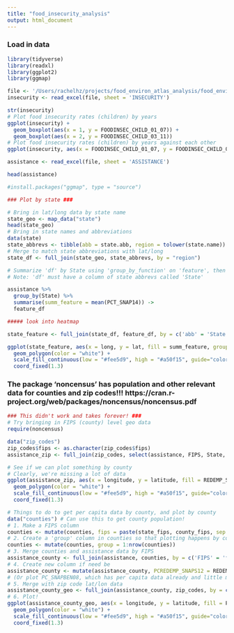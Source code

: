 ```yaml
---
title: "food_insecurity_analysis"
output: html_document
---
```

### Load in data

```r
library(tidyverse)
library(readxl)
library(ggplot2)
library(ggmap)
```


```r
file <- '/Users/rachelhz/projects/food_environ_atlas_analysis/food_environment_atlas_2015.xls'
insecurity <- read_excel(file, sheet = 'INSECURITY')
```

```r
str(insecurity)
# Plot food insecurity rates (children) by years
ggplot(insecurity) + 
  geom_boxplot(aes(x = 1, y = FOODINSEC_CHILD_01_07)) +
  geom_boxplot(aes(x = 2, y = FOODINSEC_CHILD_03_11))
# Plot food insecurity rates (children) by years against each other
ggplot(insecurity, aes(x = FOODINSEC_CHILD_01_07, y = FOODINSEC_CHILD_03_11)) + geom_point(alpha = 0.3)
```
```r
assistance <- read_excel(file, sheet = 'ASSISTANCE')
```

```r
head(assistance)
```

```r
#install.packages("ggmap", type = "source")
```

```r
### Plot by state ###

# Bring in lat/long data by state name
state_geo <- map_data("state")
head(state_geo)
# Bring in state names and abbreviations
data(state)
state_abbrevs <- tibble(abb = state.abb, region = tolower(state.name))
# Merge to match state abbreviations with lat/long
state_df <- full_join(state_geo, state_abbrevs, by = "region")

# Summarize 'df' by State using 'group_by_function' on 'feature', then plot by state
# Note: 'df' must have a column of state abbrevs called 'State'

assistance %>% 
  group_by(State) %>% 
  summarise(summ_feature = mean(PCT_SNAP14)) ->
  feature_df

##### look into heatmap

state_feature <- full_join(state_df, feature_df, by = c('abb' = 'State'))

ggplot(state_feature, aes(x = long, y = lat, fill = summ_feature, group = group)) + 
  geom_polygon(color = "white") +
  scale_fill_continuous(low = "#fee5d9", high = "#a50f15", guide="colorbar")+
  coord_fixed(1.3)
```


### The package 'noncensus' has population and other relevant data for counties and zip codes!!! https://cran.r-project.org/web/packages/noncensus/noncensus.pdf

```r
### This didn't work and takes forever! ###
# Try bringing in FIPS (county) level geo data
require(noncensus)

data("zip_codes")
zip_codes$fips <- as.character(zip_codes$fips)
assistance_zip <- full_join(zip_codes, select(assistance, FIPS, State, County, REDEMP_SNAPS12), by = c('fips' = 'FIPS'))

# See if we can plot something by county
# Clearly, we're missing a lot of data
ggplot(assistance_zip, aes(x = longitude, y = latitude, fill = REDEMP_SNAPS12)) + 
  geom_polygon(color = "white") +
  scale_fill_continuous(low = "#fee5d9", high = "#a50f15", guide="colorbar")+
  coord_fixed(1.3)

# Things to do to get per capita data by county, and plot by county
data("counties") # Can use this to get county population!
# 1. Make a FIPS column
counties <- mutate(counties, fips = paste(state_fips, county_fips, sep = ''))
# 2. Create a 'group' column in counties so that plotting happens by county
counties <- mutate(counties, group = 1:nrow(counties))
# 3. Merge counties and assistance data by FIPS
assistance_county <- full_join(assistance, counties, by = c('FIPS' = 'fips'))
# 4. Create new column if need be
assistance_county <- mutate(assistance_county, PCREDEMP_SNAPS12 = REDEMP_SNAPS12 / population)
# (Or plot PC_SNAPBEN08, which has per capita data already and little missing data)
# 5. Merge with zip code lat/lon data
assistance_county_geo <- full_join(assistance_county, zip_codes, by = c('FIPS' = 'fips'))
# 6. Plot!
ggplot(assistance_county_geo, aes(x = longitude, y = latitude, fill = PC_SNAPBEN08, group = group)) + 
  geom_polygon(color = "white") +
  scale_fill_continuous(low = "#fee5d9", high = "#a50f15", guide="colorbar")+
  coord_fixed(1.3)
```

